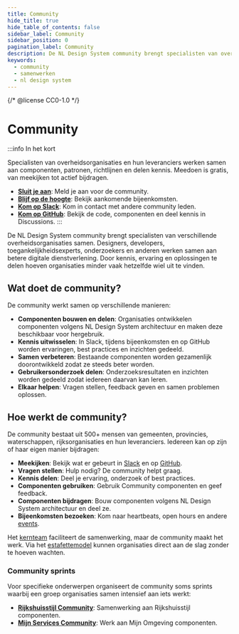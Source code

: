 ```yaml
---
title: Community
hide_title: true
hide_table_of_contents: false
sidebar_label: Community
sidebar_position: 0
pagination_label: Community
description: De NL Design System community brengt specialisten van overheidsorganisaties samen om te werken aan betere digitale dienstverlening.
keywords:
  - community
  - samenwerken
  - nl design system
---
```


{/* @license CC0-1.0 */}

# Community

:::info In het kort

Specialisten van overheidsorganisaties en hun leveranciers werken samen aan componenten, patronen, richtlijnen en delen kennis. Meedoen is gratis, van meekijken tot actief bijdragen.

- **[Sluit je aan](/community/sluit-je-aan)**: Meld je aan voor de community.
- **[Blijf op de hoogte](/community/events)**: Bekijk aankomende bijeenkomsten.
- **[Kom op Slack](/project/slack)**: Kom in contact met andere community leden.
- **[Kom op GitHub](https://github.com/nl-design-system)**: Bekijk de code, componenten en deel kennis in Discussions.
  :::

De NL Design System community brengt specialisten van verschillende overheidsorganisaties samen. Designers, developers, toegankelijkheidsexperts, onderzoekers en anderen werken samen aan betere digitale dienstverlening. Door kennis, ervaring en oplossingen te delen hoeven organisaties minder vaak hetzelfde wiel uit te vinden.

## Wat doet de community?

De community werkt samen op verschillende manieren:

- **Componenten bouwen en delen**: Organisaties ontwikkelen componenten volgens NL Design System architectuur en maken deze beschikbaar voor hergebruik.
- **Kennis uitwisselen**: In Slack, tijdens bijeenkomsten en op GitHub worden ervaringen, best practices en inzichten gedeeld.
- **Samen verbeteren**: Bestaande componenten worden gezamenlijk doorontwikkeld zodat ze steeds beter worden.
- **Gebruikersonderzoek delen**: Onderzoeksresultaten en inzichten worden gedeeld zodat iedereen daarvan kan leren.
- **Elkaar helpen**: Vragen stellen, feedback geven en samen problemen oplossen.

## Hoe werkt de community?

De community bestaat uit 500+ mensen van gemeenten, provincies, waterschappen, rijksorganisaties en hun leveranciers. Iedereen kan op zijn of haar eigen manier bijdragen:

- **Meekijken**: Bekijk wat er gebeurt in [Slack](/project/slack) en op [GitHub](https://github.com/nl-design-system).
- **Vragen stellen**: Hulp nodig? De community helpt graag.
- **Kennis delen**: Deel je ervaring, onderzoek of best practices.
- **Componenten gebruiken**: Gebruik Community componenten en geef feedback.
- **Componenten bijdragen**: Bouw componenten volgens NL Design System architectuur en deel ze.
- **Bijeenkomsten bezoeken**: Kom naar heartbeats, open hours en andere [events](/community/events).

Het [kernteam](/project/kernteam) faciliteert de samenwerking, maar de community maakt het werk. Via het [estafettemodel](/handboek/estafettemodel) kunnen organisaties direct aan de slag zonder te hoeven wachten.

### Community sprints

Voor specifieke onderwerpen organiseert de community soms sprints waarbij een groep organisaties samen intensief aan iets werkt:

- **[Rijkshuisstijl Community](/community/community-sprints/rijkshuisstijl-community)**: Samenwerking aan Rijkshuisstijl componenten.
- **[Mijn Services Community](/community/community-sprints/mijn-services-community)**: Werk aan Mijn Omgeving componenten.

